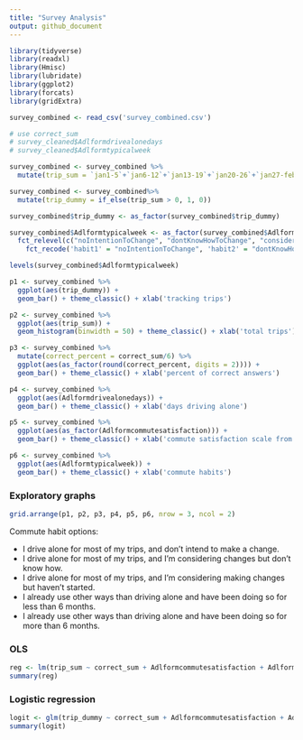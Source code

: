 ```yaml
---
title: "Survey Analysis"
output: github_document
---
```


```r
library(tidyverse)
library(readxl)
library(Hmisc)
library(lubridate)
library(ggplot2)
library(forcats)
library(gridExtra)

survey_combined <- read_csv('survey_combined.csv')
```


```r
# use correct_sum
# survey_cleaned$Adlformdrivealonedays
# survey_cleaned$Adlformtypicalweek

survey_combined <- survey_combined %>% 
  mutate(trip_sum = `jan1-5`+`jan6-12`+`jan13-19`+`jan20-26`+`jan27-feb2`+`feb3-9`+`feb10-16`+`feb17-23`+`feb24-mar1`) 

survey_combined <- survey_combined%>%
  mutate(trip_dummy = if_else(trip_sum > 0, 1, 0))

survey_combined$trip_dummy <- as_factor(survey_combined$trip_dummy)

survey_combined$Adlformtypicalweek <- as_factor(survey_combined$Adlformtypicalweek) %>%
  fct_relevel(c("noIntentionToChange", "dontKnowHowToChange", "consideringChanges",  "newAlternativeSchedule", "veteranAlternativeCommuter")) %>%
    fct_recode('habit1' = "noIntentionToChange", 'habit2' = "dontKnowHowToChange", 'habit3' = "consideringChanges", 'habit4' = "newAlternativeSchedule", 'habit5' = "veteranAlternativeCommuter")

levels(survey_combined$Adlformtypicalweek)
```

```r
p1 <- survey_combined %>%
  ggplot(aes(trip_dummy)) +
  geom_bar() + theme_classic() + xlab('tracking trips')

p2 <- survey_combined %>%
  ggplot(aes(trip_sum)) +
  geom_histogram(binwidth = 50) + theme_classic() + xlab('total trips')

p3 <- survey_combined %>%
  mutate(correct_percent = correct_sum/6) %>% 
  ggplot(aes(as_factor(round(correct_percent, digits = 2)))) +
  geom_bar() + theme_classic() + xlab('percent of correct answers')

p4 <- survey_combined %>%
  ggplot(aes(Adlformdrivealonedays)) +
  geom_bar() + theme_classic() + xlab('days driving alone')

p5 <- survey_combined %>%
  ggplot(aes(as_factor(Adlformcommutesatisfaction))) +
  geom_bar() + theme_classic() + xlab('commute satisfaction scale from 1 to 10')

p6 <- survey_combined %>%
  ggplot(aes(Adlformtypicalweek)) +
  geom_bar() + theme_classic() + xlab('commute habits')
```

### Exploratory graphs

```r
grid.arrange(p1, p2, p3, p4, p5, p6, nrow = 3, ncol = 2)
```

Commute habit options:

- I drive alone for most of my trips, and don’t intend to make a change.
- I drive alone for most of my trips, and I’m considering changes but don’t know how.
- I drive alone for most of my trips, and I’m considering making changes but haven’t started.
- I already use other ways than driving alone and have been doing so for less than 6 months.
- I already use other ways than driving alone and have been doing so for more than 6 months. 


### OLS

```r
reg <- lm(trip_sum ~ correct_sum + Adlformcommutesatisfaction + Adlformdrivealonedays + Adlformtypicalweek, data = survey_combined)
summary(reg)
```

### Logistic regression

```r
logit <- glm(trip_dummy ~ correct_sum + Adlformcommutesatisfaction + Adlformdrivealonedays + Adlformtypicalweek, data = survey_combined, family = 'binomial')
summary(logit)
```
